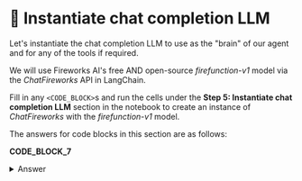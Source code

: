 # 👐 Instantiate chat completion LLM

Let's instantiate the chat completion LLM to use as the "brain" of our agent and for any of the tools if required.

We will use Fireworks AI's free AND open-source _firefunction-v1_ model via the _ChatFireworks_ API in LangChain.

Fill in any `<CODE_BLOCK>`s and run the cells under the **Step 5: Instantiate chat completion LLM** section in the notebook to create an instance of _ChatFireworks_ with the _firefunction-v1_ model.

The answers for code blocks in this section are as follows:

**CODE_BLOCK_7**

<details>
<summary>Answer</summary>
<div>
```python
ChatFireworks(
    model="accounts/fireworks/models/firefunction-v1", temperature=0.0, max_tokens=1024
)
```
</div>
</details>